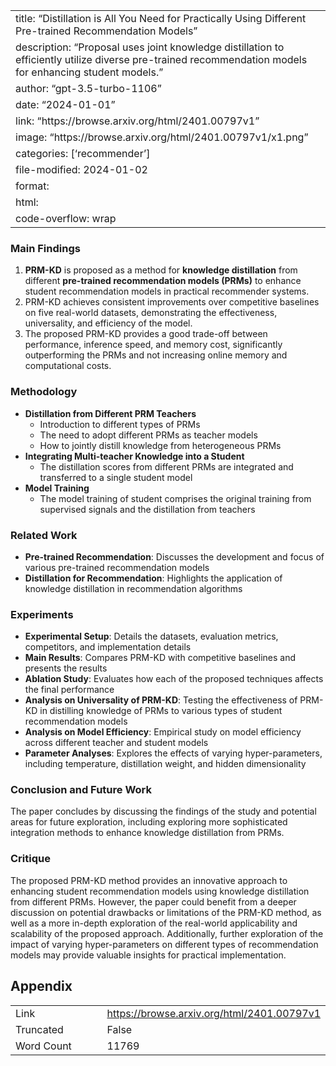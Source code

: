 
---
title: "Distillation is All You Need for Practically Using Different Pre-trained Recommendation Models"
description: "Proposal uses joint knowledge distillation to efficiently utilize diverse pre-trained recommendation models for enhancing student models."
author: "gpt-3.5-turbo-1106"
date: "2024-01-01"
link: "https://browse.arxiv.org/html/2401.00797v1"
image: "https://browse.arxiv.org/html/2401.00797v1/x1.png"
categories: ['recommender']
file-modified: 2024-01-02
format:
  html:
    code-overflow: wrap
---

### Main Findings
1. **PRM-KD** is proposed as a method for **knowledge distillation** from different **pre-trained recommendation models (PRMs)** to enhance student recommendation models in practical recommender systems.
2. PRM-KD achieves consistent improvements over competitive baselines on five real-world datasets, demonstrating the effectiveness, universality, and efficiency of the model.
3. The proposed PRM-KD provides a good trade-off between performance, inference speed, and memory cost, significantly outperforming the PRMs and not increasing online memory and computational costs.

### Methodology
- **Distillation from Different PRM Teachers**
  - Introduction to different types of PRMs
  - The need to adopt different PRMs as teacher models
  - How to jointly distill knowledge from heterogeneous PRMs
- **Integrating Multi-teacher Knowledge into a Student**
  - The distillation scores from different PRMs are integrated and transferred to a single student model
- **Model Training**
  - The model training of student comprises the original training from supervised signals and the distillation from teachers

### Related Work
- **Pre-trained Recommendation**: Discusses the development and focus of various pre-trained recommendation models 
- **Distillation for Recommendation**: Highlights the application of knowledge distillation in recommendation algorithms

### Experiments
- **Experimental Setup**: Details the datasets, evaluation metrics, competitors, and implementation details
- **Main Results**: Compares PRM-KD with competitive baselines and presents the results
- **Ablation Study**: Evaluates how each of the proposed techniques affects the final performance
- **Analysis on Universality of PRM-KD**: Testing the effectiveness of PRM-KD in distilling knowledge of PRMs to various types of student recommendation models
- **Analysis on Model Efficiency**: Empirical study on model efficiency across different teacher and student models
- **Parameter Analyses**: Explores the effects of varying hyper-parameters, including temperature, distillation weight, and hidden dimensionality

### Conclusion and Future Work
The paper concludes by discussing the findings of the study and potential areas for future exploration, including exploring more sophisticated integration methods to enhance knowledge distillation from PRMs.

### Critique
The proposed PRM-KD method provides an innovative approach to enhancing student recommendation models using knowledge distillation from different PRMs. However, the paper could benefit from a deeper discussion on potential drawbacks or limitations of the PRM-KD method, as well as a more in-depth exploration of the real-world applicability and scalability of the proposed approach. Additionally, further exploration of the impact of varying hyper-parameters on different types of recommendation models may provide valuable insights for practical implementation.

## Appendix

|          |          |
|----------|----------|
| Link     | [https://browse.arxiv.org/html/2401.00797v1](https://browse.arxiv.org/html/2401.00797v1)       |
| Truncated       | False       |
| Word Count       | 11769       |